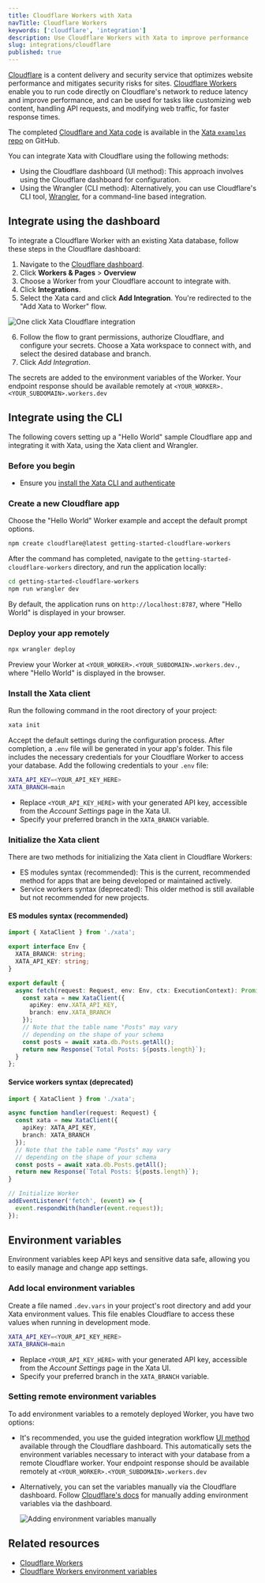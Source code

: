 ```yaml
---
title: Cloudflare Workers with Xata
navTitle: Cloudflare Workers
keywords: ['cloudflare', 'integration']
description: Use Cloudflare Workers with Xata to improve performance
slug: integrations/cloudflare
published: true
---
```


[Cloudflare](https://www.cloudflare.com/en-gb/) is a content delivery and security service that optimizes website performance and mitigates security risks for sites. [Cloudflare Workers](https://workers.cloudflare.com/) enable you to run code directly on Cloudflare's network to reduce latency and improve performance, and can be used for tasks like customizing web content, handling API requests, and modifying web traffic, for faster response times.

The completed [Cloudflare and Xata code](https://github.com/xataio/examples/tree/main/apps/getting-started-cloudflare-workers) is available in the [Xata `examples` repo](https://github.com/xataio/examples) on GitHub.

You can integrate Xata with Cloudflare using the following methods:

- Using the Cloudflare dashboard (UI method): This approach involves using the Cloudflare dashboard for configuration.
- Using the Wrangler (CLI method): Alternatively, you can use Cloudflare's CLI tool, [Wrangler](https://developers.cloudflare.com/workers/wrangler/), for a command-line based integration.

## Integrate using the dashboard

To integrate a Cloudflare Worker with an existing Xata database, follow these steps in the Cloudflare dashboard:

1.  Navigate to the [Cloudflare dashboard](https://dash.cloudflare.com/).
2.  Click **Workers & Pages** > **Overview**
3.  Choose a Worker from your Cloudflare account to integrate with.
4.  Click **Integrations**.
5.  Select the Xata card and click **Add Integration**. You're redirected to the "Add Xata to Worker" flow.

![One click Xata Cloudflare integration](images/cloudflare-integration-env.png)

6. Follow the flow to grant permissions, authorize Cloudflare, and configure your secrets. Choose a Xata workspace to connect with, and select the desired database and branch.
7. Click _Add Integration_.

The secrets are added to the environment variables of the Worker. Your endpoint response should be available remotely at `<YOUR_WORKER>.<YOUR_SUBDOMAIN>.workers.dev`

## Integrate using the CLI

The following covers setting up a "Hello World" sample Cloudflare app and integrating it with Xata, using the Xata client and Wrangler.

### Before you begin

- Ensure you [install the Xata CLI and authenticate](https://xata.io/docs/getting-started/installation)

### Create a new Cloudflare app

Choose the "Hello World" Worker example and accept the default prompt options.

```sh
npm create cloudflare@latest getting-started-cloudflare-workers
```

After the command has completed, navigate to the `getting-started-cloudflare-workers` directory, and run the application locally:

```sh
cd getting-started-cloudflare-workers
npm run wrangler dev
```

By default, the application runs on `http://localhost:8787`, where "Hello World" is displayed in your browser.

### Deploy your app remotely

```sh
npx wrangler deploy
```

Preview your Worker at `<YOUR_WORKER>.<YOUR_SUBDOMAIN>.workers.dev.`, where "Hello World" is displayed in the browser.

### Install the Xata client

Run the following command in the root directory of your project:

```sh
xata init
```

Accept the default settings during the configuration process. After completion, a `.env` file will be generated in your app's folder. This file includes the necessary credentials for your Cloudflare Worker to access your database. Add the following credentials to your `.env` file:

```bash title=".env"
XATA_API_KEY=<YOUR_API_KEY_HERE>
XATA_BRANCH=main
```

- Replace `<YOUR_API_KEY_HERE>` with your generated API key, accessible from the _Account Settings_ page in the Xata UI.
- Specify your preferred branch in the `XATA_BRANCH` variable.

### Initialize the Xata client

There are two methods for initializing the Xata client in Cloudflare Workers:

- ES modules syntax (recommended): This is the current, recommended method for apps that are being developed or maintained actively.
- Service workers syntax (deprecated): This older method is still available but not recommended for new projects.

#### ES modules syntax (recommended)

```ts title="src/index.ts"
import { XataClient } from './xata';

export interface Env {
  XATA_BRANCH: string;
  XATA_API_KEY: string;
}

export default {
  async fetch(request: Request, env: Env, ctx: ExecutionContext): Promise<Response> {
    const xata = new XataClient({
      apiKey: env.XATA_API_KEY,
      branch: env.XATA_BRANCH
    });
    // Note that the table name "Posts" may vary
    // depending on the shape of your schema
    const posts = await xata.db.Posts.getAll();
    return new Response(`Total Posts: ${posts.length}`);
  }
};
```

#### Service workers syntax (deprecated)

```ts title="src/index.ts"
import { XataClient } from './xata';

async function handler(request: Request) {
  const xata = new XataClient({
    apiKey: XATA_API_KEY,
    branch: XATA_BRANCH
  });
  // Note that the table name "Posts" may vary
  // depending on the shape of your schema
  const posts = await xata.db.Posts.getAll();
  return new Response(`Total Posts: ${posts.length}`);
}

// Initialize Worker
addEventListener('fetch', (event) => {
  event.respondWith(handler(event.request));
});
```

## Environment variables

Environment variables keep API keys and sensitive data safe, allowing you to easily manage and change app settings.

### Add local environment variables

Create a file named `.dev.vars` in your project's root directory and add your Xata environment values. This file enables Cloudflare to access these values when running in development mode.

```bash title=".dev.vars"
XATA_API_KEY=<YOUR_API_KEY_HERE>
XATA_BRANCH=main
```

- Replace `<YOUR_API_KEY_HERE>` with your generated API key, accessible from the _Account Settings_ page in the Xata UI.
- Specify your preferred branch in the `XATA_BRANCH` variable.

### Setting remote environment variables

To add environment variables to a remotely deployed Worker, you have two options:

- It's recommended, you use the guided integration workflow [UI method](/docs/integrations/cloudflare/integrate-using-the-dashboard) available through the Cloudflare dashboard. This automatically sets the environment variables necessary to interact with your database from a remote Cloudflare worker. Your endpoint response should be available remotely at `<YOUR_WORKER>.<YOUR_SUBDOMAIN>.workers.dev`
- Alternatively, you can set the variables manually via the Cloudflare dashboard. Follow [Cloudflare's docs](https://developers.cloudflare.com/workers/configuration/environment-variables/#add-environment-variables-via-the-dashboard) for manually adding environment variables via the dashboard.

  ![Adding environment variables manually](images/cloudflare-manual-env.png)

## Related resources

- [Cloudflare Workers](https://developers.cloudflare.com/workers/)
- [Cloudflare Workers environment variables](https://developers.cloudflare.com/workers/configuration/environment-variables/)
